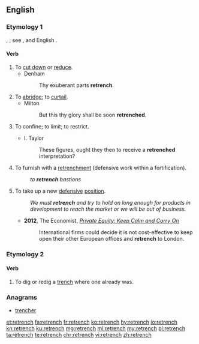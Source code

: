 ==English==

===Etymology 1===
{{etyl|fro|en}} {{m|fro|retranchier}}, {{etyl|fr|en}} {{m|fr|retrancher}}; see {{etyl|fr|en}} {{m|fr|trancher||to cut}}, and English {{m|en|trench}}.

====Verb====
{{en-verb|es}}

# To [[cut down]] or [[reduce]].
#* Denham
#*: Thy exuberant parts '''retrench'''.
# To [[abridge]]; to [[curtail]].
#* Milton
#*: But this thy glory shall be soon '''retrenched'''.
# To confine; to limit; to restrict.
#: {{rfquotek|Addison}}
#* I. Taylor
#*: These figures, ought they then to receive a '''retrenched''' interpretation?
# To furnish with a [[retrenchment]] (defensive work within a fortification).
#: ''to '''retrench''' bastions''
# To take up a new [[defensive]] [[position]].
#: ''We must '''retrench''' and try to hold on long enough for products in development to reach the market or we will be out of business.''
#* '''2012''', The Economist, ''[http://www.economist.com/node/21547266 Private Equity: Keep Calm and Carry On]''
#*: International firms could decide it is not cost-effective to keep open their other European offices and '''retrench''' to London.

===Etymology 2===
{{prefix|re|trench|lang=en}}

====Verb====
{{en-verb|es}}

# To dig or redig a [[trench]] where one already was.

===Anagrams===
* [[trencher#English|trencher]]

[[et:retrench]]
[[fa:retrench]]
[[fr:retrench]]
[[ko:retrench]]
[[hy:retrench]]
[[io:retrench]]
[[kn:retrench]]
[[ku:retrench]]
[[mg:retrench]]
[[ml:retrench]]
[[my:retrench]]
[[pl:retrench]]
[[ta:retrench]]
[[te:retrench]]
[[chr:retrench]]
[[vi:retrench]]
[[zh:retrench]]